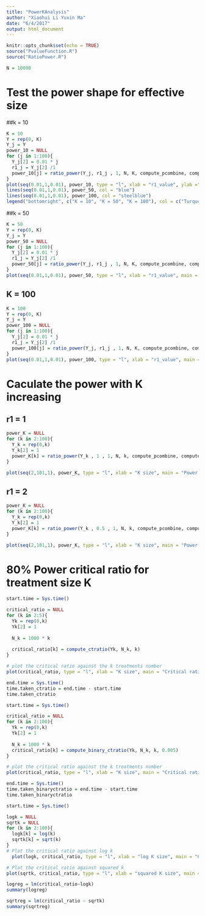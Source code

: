 ```yaml
---
title: "PowerKAnalysis"
author: "Xiaohui Li Yuxin Ma"
date: "6/4/2017"
output: html_document
---
```


```r
knitr::opts_chunk$set(echo = TRUE)
source("PvalueFunction.R")
source("RatioPower.R")
```

```r
N = 10000
```



# Test the power shape for effective size
##k = 10 
```r
K = 10
Y = rep(0, K)
Y_j = Y
power_10 = NULL
for (j in 1:100){
  Y_j[2] = 0.01 * j
  r1_j = Y_j[2] /1
  power_10[j] = ratio_power(Y_j, r1_j , 1, N, K, compute_pcombine, compute_power)
}
plot(seq(0.01,1,0.01), power_10, type = "l", xlab = "r1_value", ylab ="power ", main = "Power with increasing r1 given K", col = "turquoise" )
lines(seq(0.01,1,0.01), power_50, col = "blue")
lines(seq(0.01,1,0.01), power_100, col = "steelblue")
legend("bottomright", c("K = 10", "K = 50", "K = 100"), col = c("Turquoise","Blue","steelblue"), lty=1)
```

##k = 50
```r
K = 50
Y = rep(0, K)
Y_j = Y
power_50 = NULL
for (j in 1:100){
  Y_j[2] = 0.01 * j
  r1_j = Y_j[2] /1
  power_50[j] = ratio_power(Y_j, r1_j , 1, N, K, compute_pcombine, compute_power)
}
plot(seq(0.01,1,0.01), power_50, type = "l", xlab = "r1_value", main = "Power with effective Y1 given K = 50" )

```

## K = 100
```r
K = 100
Y = rep(0, K)
Y_j = Y
power_100 = NULL
for (j in 1:100){
  Y_j[2] = 0.01 * j
  r1_j = Y_j[2] /1
  power_100[j] = ratio_power(Y_j, r1_j , 1, N, K, compute_pcombine, compute_power)
}
plot(seq(0.01,1,0.01), power_100, type = "l", xlab = "r1_value", main = "Power with effective Y1 given K = 100" )
```


# Caculate the power with K increasing 
## r1 = 1
```r
power_K = NULL
for (k in 2:100){
  Y_k = rep(0,k)
  Y_k[2] = 1
  power_K[k] = ratio_power(Y_k , 1 , 1, N, k, compute_pcombine, compute_power)
}

plot(seq(2,101,1), power_K, type = "l", xlab = "K size", main = "Power with k size given r1 = 1" )
```

## r1 = 2
```r
power_K = NULL
for (k in 2:100){
  Y_k = rep(0,k)
  Y_k[2] = 1
  power_K[k] = ratio_power(Y_k , 0.5 , 1, N, k, compute_pcombine, compute_power)
}

plot(seq(2,101,1), power_K, type = "l", xlab = "K size", main = "Power with k size" )
```


# 80% Power critical ratio for treatment size K
```r
start.time = Sys.time()

critical_ratio = NULL
for (k in 2:5){
  Yk = rep(0,k)
  Yk[2] = 1 
  
  N_k = 1000 * k
  
  critical_ratio[k] = compute_ctratio(Yk, N_k, k)
}

# plot the critical ratio against the k treatments number
plot(critical_ratio, type = "l", xlab = "K size", main = "Critical ratio value with k size" )

end.time = Sys.time()
time.taken_ctratio = end.time - start.time
time.taken_ctratio
```

```r
start.time = Sys.time()

critical_ratio = NULL
for (k in 2:100){
  Yk = rep(0,k)
  Yk[2] = 1 
  
  N_k = 1000 * k
  critical_ratio[k] = compute_binary_ctratio(Yk, N_k, k, 0.005)
}

# plot the critical ratio against the k treatments number
plot(critical_ratio, type = "l", xlab = "K size", main = "Critical ratio value with k size" )

end.time = Sys.time()
time.taken_binaryctratio = end.time - start.time
time.taken_binaryctratio
```

```r
start.time = Sys.time()

logk = NULL
sqrtk = NULL
for (k in 2:100){
  logk[k] = log(k)
  sqrtk[k] = sqrt(k)
}
# Plot the critical ratio against log k 
  plot(logk, critical_ratio, type = "l", xlab = "log K size", main = "Critical ratio value with log k" )

# Plot the critical ratio against squared k
plot(sqrtk, critical_ratio, type = "l", xlab = "squared K size", main = "Critical ratio value with squared k" )
```

```r
logreg = lm(critical_ratio~logk)
summary(logreg)

sqrtreg = lm(critical_ratio ~ sqrtk)
summary(sqrtreg)
```




